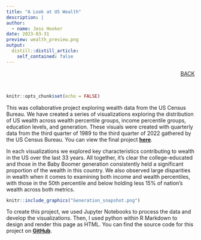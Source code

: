 ```yaml
---
title: "A Look at US Wealth"
description: |
author:
  - name: Jess Hooker
date: 2023-03-31
preview: wealth_preview.png
output:
  distill::distill_article:
    self_contained: false
---
```

<div style="text-align: right"> [BACK](C:/Users/hooke/Desktop/my-website/j-hook.github.io/_site/projects.html) </div>

<br>

```r
knitr::opts_chunk$set(echo = FALSE)
```

This was collaborative project exploring wealth data from the US Census Bureau. We have created a series of visualizations exploring the distribution of US wealth across wealth percentile groups, income percentile groups, education levels, and generation. These visuals were created with quarterly data from the third quarter of 1989 to the third quarter of 2022 gathered by the US Census Bureau. You can view the final project <a href="US_Wealth_LO_Data_Report_FINAL.html" rel="noopener noreferrer" target="_blank"><b>here</b></a>.

In each visualizations we explored key characteristics contributing to wealth in the US over the last 33 years. All together, it’s clear the college-educated and those in the Baby Boomer generation consistently held a significant proportion of the wealth in this country. We also observed large disparities in wealth when it comes to examining both income and wealth percentiles, with those in the 50th percentile and below holding less 15% of nation’s wealth across both metrics.

```r
knitr::include_graphics("Generation_snapshot.png")
```
To create this project, we used Jupyter Notebooks to process the data and develop the visualizations. Then, I used python within R Markdown to design and render this page as HTML. You can find the source code for this project on <a href="https://github.com/j-hook/US_Wealth_LO_Data_Challenge" rel="noopener noreferrer" target="_blank"><b>GitHub</b></a>. 
